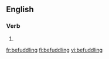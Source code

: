 ==English==

===Verb===
{{head|en|present participle}}

# {{present participle of|befuddle|lang=en|nocat=1}}

[[fr:befuddling]]
[[fi:befuddling]]
[[vi:befuddling]]